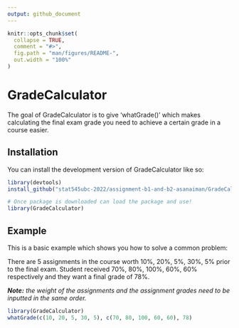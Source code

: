 ```yaml
---
output: github_document
---
```


<!-- README.md is generated from README.Rmd. Please edit that file -->

```r
knitr::opts_chunk$set(
  collapse = TRUE,
  comment = "#>",
  fig.path = "man/figures/README-",
  out.width = "100%"
)
```

# GradeCalculator

<!-- badges: start -->

<!-- badges: end -->

The goal of GradeCalculator is to give 'whatGrade()' which makes calculating the final exam grade you need to achieve a certain grade in a course easier.

## Installation

You can install the development version of GradeCalculator like so:

``` r
library(devtools)
install_github("stat545ubc-2022/assignment-b1-and-b2-asanaiman/GradeCalculator"))

# Once package is downloaded can load the package and use!
library(GradeCalculator)
```

## Example

This is a basic example which shows you how to solve a common problem:

There are 5 assignments in the course worth 10%, 20%, 5%, 30%, 5% prior to the final exam. Student received 70%, 80%, 100%, 60%, 60% respectively and they want a final grade of 78%.

***Note:*** *the weight of the assignments and the assignment grades need to be inputted in the same order.*

```r
library(GradeCalculator)
whatGrade(c(10, 20, 5, 30, 5), c(70, 80, 100, 60, 60), 78) 
```
